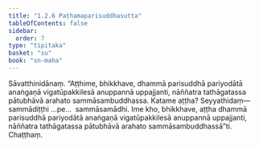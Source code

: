 ```yaml
---
title: "1.2.6 Paṭhamaparisuddhasutta"
tableOfContents: false
sidebar:
  order: 7
type: "tipitaka"
basket: "su"
book: "sn-maha"
---
```



<DynamicBreadcrumb />

<Division number="16" book="sn-maha">

<Paragraph number="74" book="sn-maha">
Sāvatthinidānaṃ. “Aṭṭhime, bhikkhave, dhammā parisuddhā pariyodātā anaṅgaṇā vigatūpakkilesā anuppannā uppajjanti, nāññatra tathāgatassa pātubhāvā arahato sammāsambuddhassa. Katame aṭṭha? Seyyathidaṃ—  sammādiṭṭhi …pe…  sammāsamādhi. Ime kho, bhikkhave, aṭṭha dhammā parisuddhā pariyodātā anaṅgaṇā vigatūpakkilesā anuppannā uppajjanti, nāññatra tathāgatassa pātubhāvā arahato sammāsambuddhassā”ti.

</Paragraph>
</Division>

<Paragraph number="75" type="center" book="sn-maha">
Chaṭṭhaṃ.
</Paragraph>